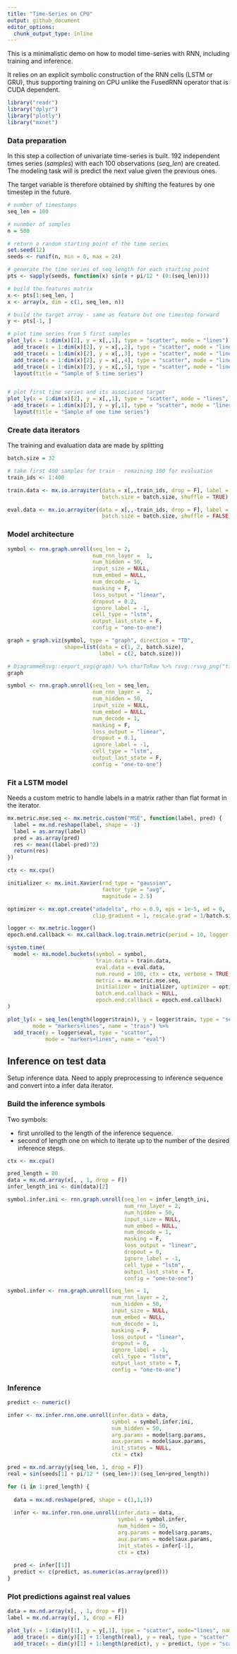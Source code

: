 ```yaml
---
title: "Time-Series on CPU"
output: github_document
editor_options: 
  chunk_output_type: inline
---
```


This is a minimalistic demo on how to model time-series with RNN, including training and inference. 

It relies on an explicit symbolic construction of the RNN cells (LSTM or GRU), thus supporting training on CPU unlike the FusedRNN operator that is CUDA dependent. 

```r
library("readr")
library("dplyr")
library("plotly")
library("mxnet")
```

### Data preparation

In this step a collection of univariate time-series is built. 
192 independent times series (_samples_) with each 100 observations (_seq_len_) are created. The modeling task will is predict the next value given the previous ones. 



The target variable is therefore obtained by shifting the features by one timestep in the future. 

```r
# number of timestamps
seq_len = 100

# nunmber of samples
n = 500

# return a random starting point of the time series
set.seed(12)
seeds <- runif(n, min = 0, max = 24)

# generate the time series of seq_length for each starting point
pts <- sapply(seeds, function(x) sin(x + pi/12 * (0:(seq_len))))

# build the features matrix
x <- pts[1:seq_len, ]
x <- array(x, dim = c(1, seq_len, n))

# build the target array - same as feature but one timestep forward
y <- pts[-1, ]

# plot time series from 5 first samples
plot_ly(x = 1:dim(x)[2], y = x[,,1], type = "scatter", mode = "lines") %>% 
  add_trace(x = 1:dim(x)[2], y = x[,,2], type = "scatter", mode = "lines") %>% 
  add_trace(x = 1:dim(x)[2], y = x[,,3], type = "scatter", mode = "lines") %>% 
  add_trace(x = 1:dim(x)[2], y = x[,,4], type = "scatter", mode = "lines") %>% 
  add_trace(x = 1:dim(x)[2], y = x[,,5], type = "scatter", mode = "lines") %>% 
  layout(title = "Sample of 5 time series")


# plot first time series and its associated target
plot_ly(x = 1:dim(x)[2], y = x[,,1], type = "scatter", mode = "lines", name = "feature") %>% 
  add_trace(x = 1:dim(x)[2], y = y[,1], type = "scatter", mode = "lines", name = "target") %>% 
  layout(title = "Sample of one time series")
```

### Create data iterators

The training and evaluation data are made by splitting 

```r
batch.size = 32

# take first 400 samples for train - remaining 100 for evaluation
train_ids <- 1:400

train.data <- mx.io.arrayiter(data = x[,,train_ids, drop = F], label = y[, train_ids], 
                              batch.size = batch.size, shuffle = TRUE)

eval.data <- mx.io.arrayiter(data = x[,,-train_ids, drop = F], label = y[, -train_ids], 
                              batch.size = batch.size, shuffle = FALSE)
```


### Model architecture

```r
symbol <- rnn.graph.unroll(seq_len = 2, 
                           num_rnn_layer =  1, 
                           num_hidden = 50,
                           input_size = NULL,
                           num_embed = NULL, 
                           num_decode = 1,
                           masking = F, 
                           loss_output = "linear",
                           dropout = 0.2, 
                           ignore_label = -1,
                           cell_type = "lstm",
                           output_last_state = F,
                           config = "one-to-one")

graph = graph.viz(symbol, type = "graph", direction = "TD", 
                  shape=list(data = c(1, 2, batch.size), 
                             label = c(2, batch.size)))
```

```r
# DiagrammeRsvg::export_svg(graph) %>% charToRaw %>% rsvg::rsvg_png("time_graph.png")
graph
```


```r
symbol <- rnn.graph.unroll(seq_len = seq_len, 
                           num_rnn_layer =  2, 
                           num_hidden = 50,
                           input_size = NULL,
                           num_embed = NULL, 
                           num_decode = 1,
                           masking = F, 
                           loss_output = "linear",
                           dropout = 0.1, 
                           ignore_label = -1,
                           cell_type = "lstm",
                           output_last_state = F,
                           config = "one-to-one")
```


### Fit a LSTM model

Needs a custom metric to handle labels in a matrix rather than flat format in the iterator. 

```r
mx.metric.mse.seq <- mx.metric.custom("MSE", function(label, pred) {
  label = mx.nd.reshape(label, shape = -1)
  label = as.array(label)
  pred = as.array(pred)
  res <- mean((label-pred)^2)
  return(res)
})
```


```r
ctx <- mx.cpu()

initializer <- mx.init.Xavier(rnd_type = "gaussian", 
                              factor_type = "avg", 
                              magnitude = 2.5)

optimizer <- mx.opt.create("adadelta", rho = 0.9, eps = 1e-5, wd = 0,
                           clip_gradient = 1, rescale.grad = 1/batch.size)

logger <- mx.metric.logger()
epoch.end.callback <- mx.callback.log.train.metric(period = 10, logger = logger)

system.time(
  model <- mx.model.buckets(symbol = symbol,
                            train.data = train.data, 
                            eval.data = eval.data, 
                            num.round = 100, ctx = ctx, verbose = TRUE,
                            metric = mx.metric.mse.seq, 
                            initializer = initializer, optimizer = optimizer, 
                            batch.end.callback = NULL, 
                            epoch.end.callback = epoch.end.callback)
)
```

```r
plot_ly(x = seq_len(length(logger$train)), y = logger$train, type = "scatter", 
        mode = "markers+lines", name = "train") %>% 
  add_trace(y = logger$eval, type = "scatter", 
            mode = "markers+lines", name = "eval")
```


## Inference on test data

Setup inference data. Need to apply preprocessing to inference sequence and convert into a infer data iterator. 

### Build the inference symbols

Two symbols: 

- first unrolled to the length of the inference sequence. 
- second of length one on which to iterate up to the number of the desired inference steps. 

```r
ctx <- mx.cpu()

pred_length = 80
data = mx.nd.array(x[, , 1, drop = F])
infer_length_ini <- dim(data)[2]

symbol.infer.ini <- rnn.graph.unroll(seq_len = infer_length_ini,
                                     num_rnn_layer = 2, 
                                     num_hidden = 50,
                                     input_size = NULL,
                                     num_embed = NULL, 
                                     num_decode = 1,
                                     masking = F, 
                                     loss_output = "linear",
                                     dropout = 0, 
                                     ignore_label = -1,
                                     cell_type = "lstm",
                                     output_last_state = T,
                                     config = "one-to-one")

symbol.infer <- rnn.graph.unroll(seq_len = 1,
                                 num_rnn_layer = 2, 
                                 num_hidden = 50,
                                 input_size = NULL,
                                 num_embed = NULL, 
                                 num_decode = 1,
                                 masking = F, 
                                 loss_output = "linear",
                                 dropout = 0, 
                                 ignore_label = -1,
                                 cell_type = "lstm",
                                 output_last_state = T,
                                 config = "one-to-one")
```


### Inference

```r
predict <- numeric()

infer <- mx.infer.rnn.one.unroll(infer.data = data, 
                                 symbol = symbol.infer.ini,
                                 num_hidden = 50,
                                 arg.params = model$arg.params,
                                 aux.params = model$aux.params,
                                 init_states = NULL,
                                 ctx = ctx)

pred = mx.nd.array(y[seq_len, 1, drop = F])
real = sin(seeds[1] + pi/12 * (seq_len+1):(seq_len+pred_length))

for (i in 1:pred_length) {
  
  data = mx.nd.reshape(pred, shape = c(1,1,1))
  
  infer <- mx.infer.rnn.one.unroll(infer.data = data, 
                                   symbol = symbol.infer,
                                   num_hidden = 50,
                                   arg.params = model$arg.params,
                                   aux.params = model$aux.params,
                                   init_states = infer[-1],
                                   ctx = ctx)
  
  pred <- infer[[1]]
  predict <- c(predict, as.numeric(as.array(pred)))
}
```

### Plot predictions against real values

```r
data = mx.nd.array(x[, , 1, drop = F])
label = mx.nd.array(y[, 1, drop = F])

plot_ly(x = 1:dim(y)[1], y = y[,1], type = "scatter", mode="lines", name = "hist") %>% 
  add_trace(x = dim(y)[1] + 1:length(real), y = real, type = "scatter", mode="lines", name = "real") %>% 
  add_trace(x = dim(y)[1] + 1:length(predict), y = predict, type = "scatter", mode="lines", name = "pred")
```

